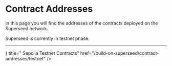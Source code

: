 
# Contract Addresses

In this page you will find the addresses of the contracts deployed on the Superseed network.

<Callout type="info">Superseed is currently in testnet phase.</Callout>

---

<Cards>
  <Card
    icon={<PiCurrencyEthDuotone size={32} />}
    title=" Sepolia Testnet Contracts"
    href="/build-on-superseed/contract-addresses/testnet"
  />
</Cards>
